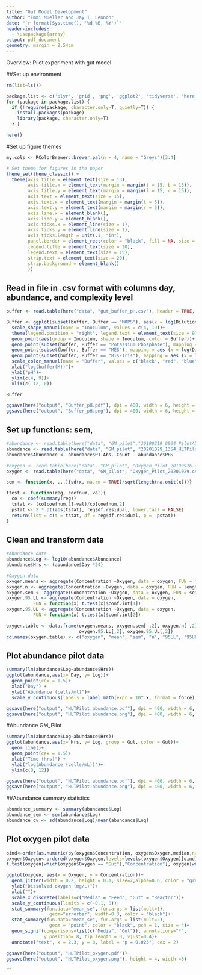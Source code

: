 ```yaml
---
title: "Gut Model Development"
author: "Emmi Mueller and Jay T. Lennon"
date: "`r format(Sys.time(), '%d %B, %Y')`"
header-includes:
  - \usepackage{array}
output: pdf_document
geometry: margin = 2.54cm
---
```

Overview: Pilot experiment with gut model

##Set up environment
```r
rm(list=ls())

package.list <- c('plyr', 'grid', 'png', 'ggplot2', 'tidyverse', 'here', 'ggpmisc', 'Hmisc', 'ggsignif', 'ggpubr', 'scales') 
for (package in package.list) {
  if (!require(package, character.only=T, quietly=T)) { 
    install.packages(package)
    library(package, character.only=T)
  } }

here()
```
#Set up figure themes
```r
my.cols <- RColorBrewer::brewer.pal(n = 4, name = "Greys")[3:4]

# Set theme for figures in the paper
theme_set(theme_classic() + 
  theme(axis.title = element_text(size = 13),
        axis.title.x = element_text(margin = margin(t = 15, b = 15)),
        axis.title.y = element_text(margin = margin(l = 15, r = 15)),
        axis.text = element_text(size = 15),
        axis.text.x = element_text(margin = margin(t = 5)),
        axis.text.y = element_text(margin = margin(r = 5)),
        axis.line.x = element_blank(),
        axis.line.y = element_blank(),
        axis.ticks.x = element_line(size = 1),
        axis.ticks.y = element_line(size = 1),
        axis.ticks.length = unit(.1, "in"),
        panel.border = element_rect(color = "black", fill = NA, size = 1.5),
        legend.title = element_text(size = 20),
        legend.text = element_text(size = 15),
        strip.text = element_text(size = 20),
        strip.background = element_blank()
        ))
```
## Read in file in .csv format with columns day, abundance, and complexity level
```r
buffer <- read.table(here("data", "gut_buffer_pH.csv"), header = TRUE, sep = ",")

Buffer <- ggplot(subset(buffer, Buffer == "MOPS"), aes(x = log(Dilution, 10), y = pH))+
  scale_shape_manual(name = "Inoculum", values = c(4, 19))+
  theme(legend.position = "right", legend.text = element_text(size = 9), legend.title = element_text(size = 12))+
  geom_point(aes(group = Inoculum, shape = Inoculum, color = Buffer))+
  geom_point(subset(buffer, Buffer == "Potassium Phosphate"), mapping = aes (x = log(Dilution, 10), y = pH, group = Inoculum, shape = Inoculum, color = Buffer))+
  geom_point(subset(buffer, Buffer == "MES"), mapping = aes (x = log(Dilution, 10), y = pH, group = Inoculum, shape = Inoculum, color = Buffer))+
  geom_point(subset(buffer, Buffer == "Bis-Tris"), mapping = aes (x = log(Dilution, 10), y = pH, group = Inoculum, shape = Inoculum, color = Buffer))+
  scale_color_manual(name = "Buffer", values = c("black", "red", "blue", "orange"), labels = c("Bis-Tris","MES","MOPS", "Potassium Phosphate"))+
  xlab("log(buffer(M))")+
  ylab("pH")+
  ylim(c(4, 9))+
  xlim(c(-12, 0))

Buffer

ggsave(here("output", "Buffer_pH.pdf"), dpi = 400, width = 6, height = 4)
ggsave(here("output", "Buffer_pH.png"), dpi = 400, width = 6, height = 4)
```

## Set up functions: sem, 
```r
#abundance <- read.table(here("data", "GM_pilot","20190219_0904_PilotAbundance.csv"), header = TRUE, sep = ",")
abundance <- read.table(here("data", "GM_pilot", "20201029_1354_HLTPilotAbundance.csv"), header = TRUE, sep = ",")
abundance$Abundance <- abundance$P1.Abs..Count - abundance$PBS

#oxygen <- read.table(here("data", "GM_pilot", "Oxygen_Pilot_20190926.csv"), header = TRUE, sep = ",")
oxygen <- read.table(here("data", "GM_pilot", "Oxygen_Pilot_20201029.csv"), header = TRUE, sep = ",")

sem <- function(x, ...){sd(x, na.rm = TRUE)/sqrt(length(na.omit(x)))}

ttest <- function(reg, coefnum, val){
  co <- coef(summary(reg))
  tstat <- (co[coefnum,1]-val)/co[coefnum,2]
  pstat <- 2 * pt(abs(tstat), reg$df.residual, lower.tail = FALSE)
  return(list = c(t = tstat, df = reg$df.residual, p =  pstat))
}
```

## Clean and transform data
```r
#Abundance data
abundance$Log <- log10(abundance$Abundance)
abundance$Hrs <- (abundance$Day *24)

#Oxygen data
oxygen.means <- aggregate(Concentration ~Oxygen, data = oxygen, FUN = mean) 
oxygen.n <- aggregate(Concentration ~Oxygen, data = oxygen, FUN = length) 
oxygen.sem <- aggregate(Concentration ~Oxygen, data = oxygen, FUN = sem) 
oxygen.95.LL <- aggregate(Concentration ~Oxygen, data = oxygen,
          FUN = function(x) t.test(x)$conf.int[1])
oxygen.95.UL <- aggregate(Concentration ~Oxygen, data = oxygen,
          FUN = function(x) t.test(x)$conf.int[2])

oxygen.table <- data.frame(oxygen.means, oxygen.sem[ ,2], oxygen.n[ ,2], 
                           oxygen.95.LL[,2], oxygen.95.UL[,2])
colnames(oxygen.table) <- c("oxygen", "mean", "sem", "n", "95LL", "95UL")
```

## Plot abundance pilot data
```r
summary(lm(abundance$Log~abundance$Hrs))
ggplot(abundance,aes(x= Day, y= Log))+
  geom_point(cex = 1.5)+
  xlab("Day") +
  ylab("Abundance (cells/ml)")+
  scale_y_continuous(labels = label_math(expr = 10^.x, format = force), limits = c(1, 12))

ggsave(here("output", "HLTPilot.abundance.pdf"), dpi = 400, width = 6, height = 5)
ggsave(here("output", "HLTPilot.abundance.png"), dpi = 400, width = 6, height = 5)
```
#Abundance GM_Pilot
```r
summary(lm(abundance$Log~abundance$Hrs))
ggplot(abundance,aes(x= Hrs, y= Log, group = Gut, color = Gut))+
  geom_line()+
  geom_point(cex = 1.5)+
  xlab("Time (hrs)") +
  ylab("log(Abundance (cells/mL))")+
  ylim(c(0, 12))

ggsave(here("output", "HLTPilot.abundance.pdf"), dpi = 400, width = 6, height = 5)
ggsave(here("output", "HLTPilot.abundance.png"), dpi = 400, width = 6, height = 5)
```

##Abundance summary statistics
```r

abundance_summary <- summary(abundance$Log)
abundance_sem <- sem(abundance$Log)
abundance_cv <- sd(abundance$Log)/mean(abundance$Log)

```

## Plot oxygen pilot data
```r
oind<-order(as.numeric(by(oxygen$Concentration, oxygen$Oxygen,median,na.rm=T)), decreasing = T)
oxygen$Oxygen<-ordered(oxygen$Oxygen,levels=levels(oxygen$Oxygen)[oind])
t.test(oxygen[which(oxygen$Oxygen == "Gut"),"Concentration"], oxygen[which(oxygen$Oxygen == "Media"),"Concentration"])

ggplot(oxygen, aes(x = Oxygen, y = Concentration))+
  geom_jitter(width = 0.2, height = 0.1, size=2,alpha=0.6, color = "grey")+
  ylab("Dissolved oxygen (mg/L)")+
  xlab("")+
  scale_x_discrete(labels=c("Media" = "Feed", "Gut" = "Reactor"))+
  scale_y_continuous(limits = c(-0.1, 8))+
  stat_summary(fun.data="mean_se", fun.args = list(mult=1), 
                geom="errorbar", width=0.3, color = "black")+
  stat_summary(fun.data="mean_se", fun.args = list(mult=2),
                geom = "point", color = "black", pch = 1, size = 4)+
  geom_signif(comparisons=list(c("Media", "Gut")), annotations="*",
              y_position= 8, tip_length = 0, vjust=0.4)+
  annotate("text", x = 2.3, y = 8, label = "p = 0.025", cex = 2)

ggsave(here("output", "HLTPilot_oxygen.pdf"))
ggsave(here("output", "HLTPilot_oxygen.png"), height = 4, width =3)
```
```


